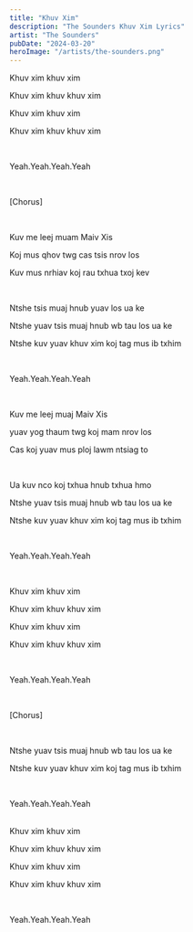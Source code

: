 ```yaml
---
title: "Khuv Xim"
description: "The Sounders Khuv Xim Lyrics"
artist: "The Sounders"
pubDate: "2024-03-20"
heroImage: "/artists/the-sounders.png"
---
```


Khuv xim khuv xim

Khuv xim khuv khuv xim

Khuv xim khuv xim

Khuv xim khuv khuv xim

<br />

Yeah.Yeah.Yeah.Yeah

<br />

[Chorus]

<br />

Kuv me leej muam Maiv Xis

Koj mus qhov twg cas tsis nrov los

Kuv mus nrhiav koj rau txhua txoj kev

<br />

Ntshe tsis muaj hnub yuav los ua ke

Ntshe yuav tsis muaj hnub wb tau los ua ke

Ntshe kuv yuav khuv xim koj tag mus ib txhim

<br />

Yeah.Yeah.Yeah.Yeah

<br />

Kuv me leej muaj Maiv Xis

yuav yog thaum twg koj mam nrov los

Cas koj yuav mus ploj lawm ntsiag to

<br />

Ua kuv nco koj txhua hnub txhua hmo

Ntshe yuav tsis muaj hnub wb tau los ua ke

Ntshe kuv yuav khuv xim koj tag mus ib txhim

<br />

Yeah.Yeah.Yeah.Yeah

<br />

Khuv xim khuv xim

Khuv xim khuv khuv xim

Khuv xim khuv xim

Khuv xim khuv khuv xim

<br />

Yeah.Yeah.Yeah.Yeah

<br />

[Chorus]

<br />

Ntshe yuav tsis muaj hnub wb tau los ua ke

Ntshe kuv yuav khuv xim koj tag mus ib txhim

<br />

Yeah.Yeah.Yeah.Yeah

<br />
Khuv xim khuv xim

Khuv xim khuv khuv xim

Khuv xim khuv xim

Khuv xim khuv khuv xim

<br />

Yeah.Yeah.Yeah.Yeah

